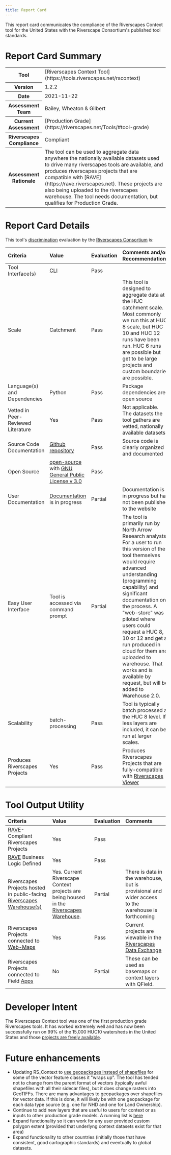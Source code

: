 ```yaml
---
title: Report Card
---
```


This report card communicates the compliance of the Riverscapes Context tool for the United States with the Riverscape Consortium's published tool standards.

# Report Card Summary

<table>
  <tr>
    <th>Tool</th>
    <td>[Riverscapes Context Tool](https://tools.riverscapes.net/rscontext)</td>
  </tr>
  <tr>
    <th>Version</th>
    <td>1.2.2</td>
  </tr>
  <tr>
    <th>Date</th>
    <td>2021-11-22</td>
  </tr>
  <tr>
    <th>Assessment Team</th>
    <td>Bailey, Wheaton & Gilbert</td>
  </tr>
  <tr>
    <th>Current Assessment</th>
    <td>[Production Grade](https://riverscapes.net/Tools/#tool-grade)</td>
  </tr>
  <tr>
    <th>Riverscapes Compliance</th>
    <td>Compliant</td>
  </tr>
  <tr>
    <th>Assessment Rationale</th>
    <td>
      The tool can be used to aggregate data anywhere the nationally available
      datasets used to drive many riverscapes tools are available, and produces
      riverscapes projects that are compatible with
      [RAVE](https://rave.riverscapes.net). These projects are also being
      uploaded to the riverscapes warehouse. The tool needs documentation, but
      qualifies for Production Grade.
    </td>
  </tr>
</table>

# Report Card Details

This tool's [discrimination](https://docs.riverscapes.net/standards/toolStandards) evaluation by the [Riverscapes Consortium](https://riverscapes.net) is:

| Criteria                           | Value                                                                                                                                                                                                                                  | Evaluation                                               | Comments and/or Recommendations                                                                                                                                                                                                                                                                                                                                                                                                                     |
| :--------------------------------- | :------------------------------------------------------------------------------------------------------------------------------------------------------------------------------------------------------------------------------------- | :------------------------------------------------------- | :-------------------------------------------------------------------------------------------------------------------------------------------------------------------------------------------------------------------------------------------------------------------------------------------------------------------------------------------------------------------------------------------------------------------------------------------------- |
| Tool Interface(s)                  | [CLI](https://en.wikipedia.org/wiki/Command-line_interface)                                                                                                                                                                            | Pass                                                        |                                                                                                                                                                                                                                                                                                                                                                                                                                                     |
| Scale                              | Catchment                                                                                                                                                                                                                              | Pass                                                        | This tool is designed to aggregate data at the HUC catchment scale. Most commonly we run this at HUC 8 scale, but HUC 10 and HUC 12 runs have been run. HUC 6 runs are possible but get to be large projects and custom boundaries are possible.                                                                                                                                                                                                    |
| Language(s) and Dependencies       | Python                                                                                                                                                                                                                                 | Pass                                                        | Package dependencies are open source                                                                                                                                                                                                                                                                                                                                                                                                                |
| Vetted in Peer-Reviewed Literature | Yes                                                                                                                                                                                                                                    | Pass                                                        | Not applicable. The datasets the tool gathers are vetted, nationally available datasets.                                                                                                                                                                                                                                                                                                                                                            |
| Source Code Documentation          | [Github repository](https://github.com/Riverscapes/riverscapes-tools/tree/master/packages/rscontext)                                                                                             | Pass    | Source code is clearly organized and documented                                                                                                                                                                                                                                                                                                                                                                                                     |
| Open Source                        | [open-source](https://github.com/Riverscapes/riverscapes-tools/tree/master/packages/rscontext) with [GNU General Public License v 3.0](https://github.com/Riverscapes/riverscapes-tools/blob/master/LICENSE) | Pass    |                                                                                                                                                                                                                                                                                                                                                                                                                                                     |
| User Documentation                 | [Documentation](http://tools.riverscapes.net/channel/) is in progress                                                                                                                                                                  | Partial | Documentation is in progress but has not been published to the website                                                                                                                                                                                                                                                                                                                                                                              |
| Easy User Interface                | Tool is accessed via command prompt                                                                                                                                                                                                    | Partial | The tool is primarily run by North Arrow Research analysts. For a user to run this version of the tool themselves would require advanced understanding (programming capability) and significant documentation on the process. A "web-store" was piloted where users could request a HUC 8, 10 or 12 and get a run produced in cloud for them and uploaded to warehouse. That works and is available by request, but will be added to Warehouse 2.0. |
| Scalability                        | batch-processing                                                                                                                                                                                                                       | Pass    | Tool is typically batch processed at the HUC 8 level. If less layers are included, it can be run at larger scales.                                                                                                                                                                                                                                                                                                                                  |
| Produces Riverscapes Projects      | Yes                                                                                                                                                                                                                                    | Pass    | Produces Riverscapes Projects that are fully-compatible with [Riverscapes Viewer](https://viewer.riverscapes.net)                                                                                                                                                                                                                                                                                                                                                   |

# Tool Output Utility

| Criteria                                                                                                                                      | Value                                                                                                                   | Evaluation                                               | Comments                                                                                                                                 |
| :-------                                                                                                                                      | :----                                                                                                                   | :---------                                               | :-------                                                                                                                                 |
| [RAVE](https://rave.riverscapes.net)- Compliant Riverscapes Projects                                                                          | Yes                                                                                                                     | Pass    |                                                                                                                                          |
| [RAVE](https://rave.riverscapes.net) Business Logic Defined                                                                                   | Yes                                                                                                                     | Pass    |                                                                                                                                          |
| Riverscapes Projects hosted in public-facing [Riverscapes Warehouse(s)](https://riverscapes.net/Data_Warehouses/#warehouse-explorer-concept)  | Yes. Current Riverscape Context projects are being housed in the [Riverscapes Warehouse](https://data.riverscapes.net). |  Partial | There is data in the warehouse, but is provisional and wider access to the warehouse is forthcoming                                      |
| Riverscapes Projects connected to [Web-Maps](https://riverscapes.net/Data_Warehouses#web-maps) <i class="fa fa-map-o" aria-hidden="true"></i> | Yes                                                                                                                     | Pass    | Current projects are viewable in the [Riverscapes Data Exchange](https://data.riverscapes.net) |
| Riverscapes Projects connected to Field [Apps](https://riverscapes.net//Data_Warehouses#apps---pwas)                                          | No                                                                                                                      | Partial | These can be used as basemaps or context layers with QField.                                                                             |

# Developer Intent

The Riverscapes Context tool was one of the first production grade Riverscapes tools. It has worked extremely well and has now been successfully run on 99% of the 15,000 HUC10 watersheds in the United States and those [projects are freely available](https://data.riverscapes.net).

# Future enhancements

- Updating RS_Context to [use geopackages instead of shapefiles](https://github.com/Riverscapes/riverscapes-tools/issues/135) for some of the vector feature classes it "wraps up". The tool has tended not to change from the parent format of vectors (typically awful shapefiles with all their sidecar files), but it does change rasters into GeoTIFFs. There are many advantages to geopackages over shapefiles for vector data. If this is done, it will likely be with one geopackage for each data type source (e.g. one for NHD and one for Land Ownership).
- Continue to add new layers that are useful to users for context or as inputs to other production grade models. A running list is [here](https://github.com/Riverscapes/riverscapes-tools/issues?q=is%3Aopen+is%3Aissue+label%3Aenhancement+label%3Apkg%3ARS-Context)
- Expand functionality so it can work for any user provided custom polygon extent (provided that underlyng context datasets exist for that area)
- Expand functionality to other countries (initially those that have consistent, good cartographic standards) and eventually to global datasets.
